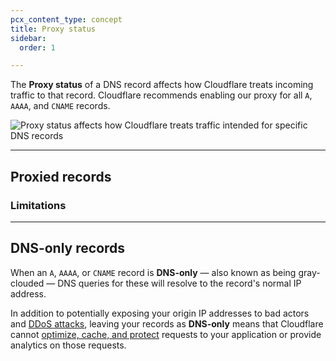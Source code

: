 ```yaml
---
pcx_content_type: concept
title: Proxy status
sidebar:
  order: 1

---
```



The **Proxy status** of a DNS record affects how Cloudflare treats incoming traffic to that record. Cloudflare recommends enabling our proxy for all `A`, `AAAA`, and `CNAME` records.

![Proxy status affects how Cloudflare treats traffic intended for specific DNS records](~/assets/images/dns/proxy-status-screenshot.png)

***

## Proxied records

<Render file="mix-proxied-and-unproxied" product="dns" />

<Render file="proxied-records-definition" product="dns" />

### Limitations

<Render file="limitations" product="dns" />

***

## DNS-only records

When an `A`, `AAAA`, or `CNAME` record is **DNS-only** — also known as being gray-clouded — DNS queries for these will resolve to the record's normal IP address.

<Render file="mix-proxied-and-unproxied" product="dns" />

In addition to potentially exposing your origin IP addresses to bad actors and [DDoS attacks](https://www.cloudflare.com/learning/ddos/what-is-a-ddos-attack/), leaving your records as **DNS-only** means that Cloudflare cannot [optimize, cache, and protect](/fundamentals/concepts/how-cloudflare-works/) requests to your application or provide analytics on those requests.
